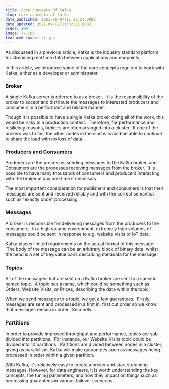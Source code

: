 ```yaml
---
title: Core Concepts Of Kafka
slug: core-concepts-of-kafka
date_published: 2021-09-07T11:32:21.000Z
date_updated: 2021-09-07T11:32:21.000Z
order: 109
image: /x.jpg
featured_image: /x.jpg
---
```


As discussed in a previous article, Kafka is the industry standard platform for streaming real time data between applications and endpoints.

In this article, we introduce some of the core concepts required to work with Kafka, either as a developer or administrator.  

### Broker

A single Kafka server is referred to as a broker.  It is the responsibility of the broker to accept and distribute the messages to interested producers and consumers in a performant and reliable manner.  

Though it is possible to have a single Kafka broker doing all of the work, this would be risky in a production context.  Therefore, for performance and resiliency reasons, brokers are often arranged into a cluster.  If one of the brokers was to fail, the other nodes in the cluster would be able to continue to share the load with no loss of data.    

### Producers and Consumers

Producers are the processes sending messages to the Kafka broker, and Consumers are the processes receiving messages from the broker.  It is possible to have many thousands of consumers and producers interacting with the broker at any one time if necessary.  

The most important consideration for publishers and consumers is that their messages are sent and received reliably and with the correct semantics such as "exactly once" processing.   

### Messages

A broker is responsible for delivering messages from the producers to the consumers.  In a high volume environment, extremely high volumes of messages could be sent in response to e.g. website visits or IoT data.  

Kafka places limited requirements on the actual format of this message.  The body of the message can be an arbitrary block of binary data, whilst the head is a set of key/value pairs describing metadata for the message.  

### Topics 

All of the messages that are sent on a Kafka broker are sent to a specific named topic.  A topic has a name, which could be something such as Orders, Website_Visits, or Prices, describing the data within the topic.  

When we send messages to a topic, we get a few guarantees.  Firstly, messages are sent and processed in a first in, first out order so we know that messages remain in order.  Secondly....

### Partitions 

In order to provide improved throughput and performance, topics are sub-divided into partitions.  For instance, our Website_Visits topic could be divided into 10 partitions.  Partitions are divided between nodes in a cluster, giving us parallelism. Kafka will make guarantees such as messages being processed in order within a given partition.  

With Kafka, it's relatively easy to create a broker and start streaming messages. However, for data engineers, it is worth understanding the key concepts, the tuning parameters, and how they impact on things such as processing guarantees in various failover scenarios.  
